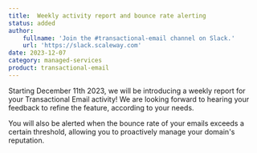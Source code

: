 ```yaml
---
title:  Weekly activity report and bounce rate alerting
status: added
author:
    fullname: 'Join the #transactional-email channel on Slack.'
    url: 'https://slack.scaleway.com'
date: 2023-12-07
category: managed-services
product: transactional-email
---
```


Starting December 11th 2023, we will be introducing a weekly report for your Transactional Email activity! We are looking forward to hearing your feedback to refine the feature, according to your needs. 

You will also be alerted when the bounce rate of your emails exceeds a certain threshold, allowing you to proactively manage your domain's reputation.



